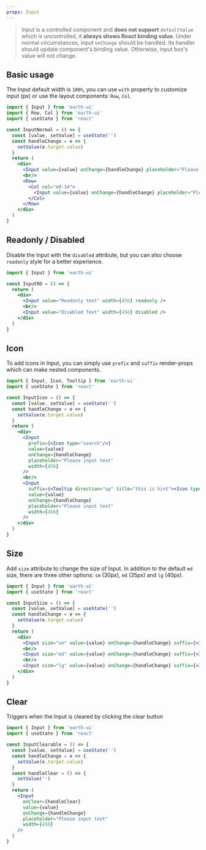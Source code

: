 ```yaml
---
props: Input
---
```


> Input is a controlled component and **does not support** `defaultValue` which is uncontrolled, it **always shows React binding value**. Under normal circumstances, input `onChange` should be handled. Its handler should update component's binding value. Otherwise, input box's value will not change.

## Basic usage

The Input default width is `100%`, you can use `with` property to customize input (px) or use the layout components: `Row`, `Col`.

```jsx tabs
import { Input } from 'earth-ui'
import { Row, Col } from 'earth-ui'
import { useState } from 'react'

const InputNormal = () => {
  const [value, setValue] = useState('')
  const handleChange = e => {
    setValue(e.target.value)
  }
  return (
    <div>
      <Input value={value} onChange={handleChange} placeholder="Please input text here" width={456} />
      <br/>
      <Row>
        <Col col="md-14">
          <Input value={value} onChange={handleChange} placeholder="Please input text here" />
        </Col>
      </Row>
    </div>
  )
}
```

## Readonly / Disabled

Disable the Input with the `disabled` attribute, but you can also choose `readonly` style for a better experience.

```jsx tabs
import { Input } from 'earth-ui'

const InputRD = () => {
  return (
    <div>
      <Input value="Readonly text" width={456} readonly />
      <br/>
      <Input value="Disabled Text" width={456} disabled />
    </div>
  )
}
```

## Icon

To add icons in Input, you can simply use `prefix` and `suffix` render-props which can make nested components.

```jsx tabs
import { Input, Icon, Tooltip } from 'earth-ui'
import { useState } from 'react'

const InputIcon = () => {
  const [value, setValue] = useState('')
  const handleChange = e => {
    setValue(e.target.value)
  }
  return (
    <div>
      <Input
        prefix={<Icon type="search"/>}
        value={value}
        onChange={handleChange}
        placeholder="Please input text"
        width={456}
      />
      <br/>
      <Input
        suffix={<Tooltip direction="up" title="this is hint"><Icon type="question" /></Tooltip>}
        value={value}
        onChange={handleChange}
        placeholder="Please input text"
        width={456}
      />
    </div>
  )
}
```

## Size

Add `size` attribute to change the size of Input. In addition to the default `md` size, there are three other options: `sm` (30px), `md` (35px) and `lg` (40px).

```jsx tabs
import { Input } from 'earth-ui'
import { useState } from 'react'

const InputSize = () => {
  const [value, setValue] = useState('')
  const handleChange = e => {
    setValue(e.target.value)
  }
  return (
    <div>
      <Input size="sm" value={value} onChange={handleChange} suffix={<Icon type="calendar"/>} placeholder="Small" width={456} />
      <br/>
      <Input size="md" value={value} onChange={handleChange} suffix={<Icon type="calendar"/>} placeholder="Medium(default)" width={456} />
      <br/>
      <Input size="lg" value={value} onChange={handleChange} suffix={<Icon type="calendar"/>} placeholder="Large" width={456} />
    </div>
  )
}
```

## Clear

Triggers when the Input is cleared by clicking the clear button

```jsx tabs
import { Input } from 'earth-ui'
import { useState } from 'react'

const InputClearable = () => {
  const [value, setValue] = useState('')
  const handleChange = e => {
    setValue(e.target.value)
  }
  const handleClear = () => {
    setValue('')
  }
  return (
    <Input
      onClear={handleClear}
      value={value}
      onChange={handleChange}
      placeholder="Please input text"
      width={456}
    />
  )
}
```
